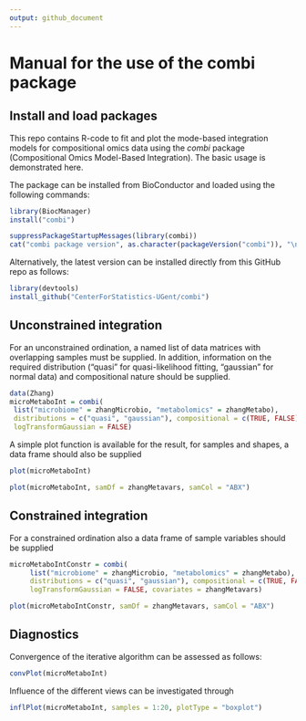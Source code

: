```yaml
---
output: github_document
---
```


# Manual for the use of the combi package

## Install and load packages

This repo contains R-code to fit and plot the mode-based integration models for compositional omics data using the _combi_ package (Compositional Omics Model-Based Integration). The basic usage is demonstrated here.

The package can be installed from BioConductor and loaded using the following commands:

```r
library(BiocManager)
install("combi")
```

```r
suppressPackageStartupMessages(library(combi))
cat("combi package version", as.character(packageVersion("combi")), "\n")
```

Alternatively, the latest version can be installed directly from this GitHub repo as follows:

```r
library(devtools)
install_github("CenterForStatistics-UGent/combi")
```

## Unconstrained integration

For an unconstrained ordination, a named list of data matrices with overlapping samples must be supplied. In addition, information on the required distribution ("quasi" for quasi-likelihood fitting, "gaussian" for normal data) and compositional nature should be supplied.

```r
data(Zhang)
microMetaboInt = combi(
 list("microbiome" = zhangMicrobio, "metabolomics" = zhangMetabo),
 distributions = c("quasi", "gaussian"), compositional = c(TRUE, FALSE),
 logTransformGaussian = FALSE)
```

A simple plot function is available for the result, for samples and shapes, a data frame should also be supplied

```r
plot(microMetaboInt)
```

```r
plot(microMetaboInt, samDf = zhangMetavars, samCol = "ABX")
```

## Constrained integration

For a constrained ordination also a data frame of sample variables should be supplied

```r
microMetaboIntConstr = combi(
     list("microbiome" = zhangMicrobio, "metabolomics" = zhangMetabo),
     distributions = c("quasi", "gaussian"), compositional = c(TRUE, FALSE),
     logTransformGaussian = FALSE, covariates = zhangMetavars)
```

```r
plot(microMetaboIntConstr, samDf = zhangMetavars, samCol = "ABX")
```

## Diagnostics

Convergence of the iterative algorithm can be assessed as follows:

```r
convPlot(microMetaboInt)
```

Influence of the different views can be investigated through

```r
inflPlot(microMetaboInt, samples = 1:20, plotType = "boxplot")
```
